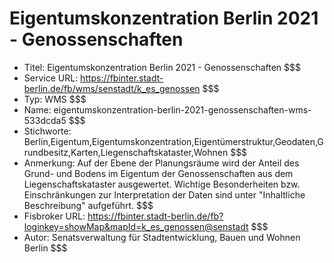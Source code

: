 # Eigentumskonzentration Berlin 2021 - Genossenschaften
- Titel: Eigentumskonzentration Berlin 2021 - Genossenschaften $$$
- Service URL: https://fbinter.stadt-berlin.de/fb/wms/senstadt/k_es_genossen $$$
- Typ: WMS $$$
- Name: eigentumskonzentration-berlin-2021-genossenschaften-wms-533dcda5 $$$
- Stichworte: Berlin,Eigentum,Eigentumskonzentration,Eigentümerstruktur,Geodaten,Grundbesitz,Karten,Liegenschaftskataster,Wohnen $$$
- Anmerkung: Auf der Ebene der Planungsräume wird der Anteil des Grund- und Bodens im Eigentum der Genossenschaften aus dem Liegenschaftskataster ausgewertet. Wichtige Besonderheiten bzw. Einschränkungen zur Interpretation der Daten sind unter "Inhaltliche Beschreibung" aufgeführt. $$$
- Fisbroker URL: https://fbinter.stadt-berlin.de/fb?loginkey=showMap&mapId=k_es_genossen@senstadt $$$
- Autor: Senatsverwaltung für Stadtentwicklung, Bauen und Wohnen Berlin $$$

